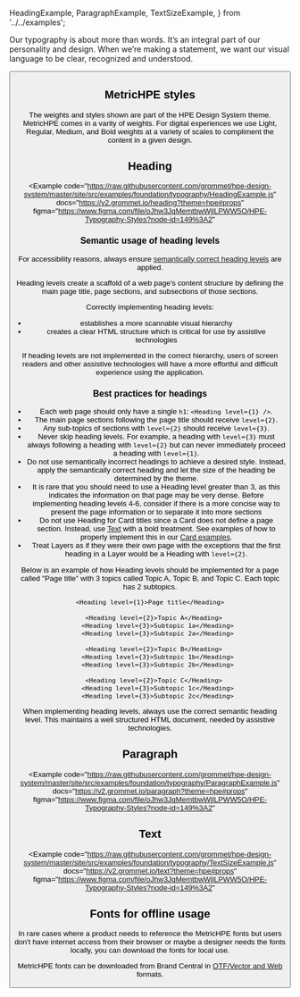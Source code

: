  HeadingExample,
  ParagraphExample,
  TextSizeExample,
} from '../../examples';

Our typography is about more than words. It’s an integral part of our personality and design. When we’re making a statement, we want our visual language to be clear, recognized and understood.

<Button
  alignSelf="start"
  label="See in Figma"
  href="https://www.figma.com/file/oJhw3JqMemtbwWjlLPWW5O/HPE-Typography-Styles?node-id=149%3A2"
  primary
  target="_blank"
  rel="noreferrer noopener"
/>

## MetricHPE styles

The weights and styles shown are part of the HPE Design System theme. MetricHPE comes in a varity of weights. For digital experiences we use Light, Regular, Medium, and Bold weights at a variety of scales to compliment the content in a given design.

## Heading

<Example
  code="https://raw.githubusercontent.com/grommet/hpe-design-system/master/site/src/examples/foundation/typography/HeadingExample.js"
  docs="https://v2.grommet.io/heading?theme=hpe#props"
  figma="https://www.figma.com/file/oJhw3JqMemtbwWjlLPWW5O/HPE-Typography-Styles?node-id=149%3A2"
>
  <HeadingExample />
</Example>

### Semantic usage of heading levels

For accessibility reasons, always ensure [semantically correct heading levels](https://developer.mozilla.org/en-US/docs/Web/HTML/Element/Heading_Elements#Usage_notes) are applied.

Heading levels create a scaffold of a web page's content structure by defining the main page title, page sections, and subsections of those sections.

Correctly implementing heading levels:

- establishes a more scannable visual hierarchy
- creates a clear HTML structure which is critical for use by assistive technologies

If heading levels are not implemented in the correct hierarchy, users of screen readers and other assistive technologies will have a more effortful and difficult experience using the application.

### Best practices for headings

- Each web page should only have a single `h1`: `<Heading level={1} />`.
- The main page sections following the page title should receive `level={2}`.
- Any sub-topics of sections with `level={2}` should receive `level={3}`.
- Never skip heading levels. For example, a heading with `level={3}` must always following a heading with `level={2}` but can never immediately proceed a heading with `level={1}`.
- Do not use semantically incorrect headings to achieve a desired style. Instead, apply the semantically correct heading and let the size of the heading be determined by the theme.
- It is rare that you should need to use a Heading level greater than 3, as this indicates the information on that page may be very dense. Before implementing heading levels 4-6, consider if there is a more concise way to present the page information or to separate it into more sections
- Do not use Heading for Card titles since a Card does not define a page section. Instead, use [Text](#text) with a bold treatment. See examples of how to properly implement this in our [Card examples](/components/card).
- Treat Layers as if they were their own page with the exceptions that the first heading in a Layer would be a Heading with `level={2}`.

Below is an example of how Heading levels should be implemented for a page called "Page title" with 3 topics called Topic A, Topic B, and Topic C. Each topic has 2 subtopics.

```
<Heading level={1}>Page title</Heading>

  <Heading level={2}>Topic A</Heading>
    <Heading level={3}>Subtopic 1a</Heading>
    <Heading level={3}>Subtopic 2a</Heading>

  <Heading level={2}>Topic B</Heading>
    <Heading level={3}>Subtopic 1b</Heading>
    <Heading level={3}>Subtopic 2b</Heading>

  <Heading level={2}>Topic C</Heading>
    <Heading level={3}>Subtopic 1c</Heading>
    <Heading level={3}>Subtopic 2c</Heading>

```

When implementing heading levels, always use the correct semantic heading level. This maintains a well structured HTML document, needed by assistive technologies.

## Paragraph

<Example
  code="https://raw.githubusercontent.com/grommet/hpe-design-system/master/site/src/examples/foundation/typography/ParagraphExample.js"
  docs="https://v2.grommet.io/paragraph?theme=hpe#props"
  figma="https://www.figma.com/file/oJhw3JqMemtbwWjlLPWW5O/HPE-Typography-Styles?node-id=149%3A2"
>
  <ParagraphExample />
</Example>

## Text

<Example
  code="https://raw.githubusercontent.com/grommet/hpe-design-system/master/site/src/examples/foundation/typography/TextSizeExample.js"
  docs="https://v2.grommet.io/text?theme=hpe#props"
  figma="https://www.figma.com/file/oJhw3JqMemtbwWjlLPWW5O/HPE-Typography-Styles?node-id=149%3A2"
>
  <TextSizeExample />
</Example>

## Fonts for offline usage

In rare cases where a product needs to reference the MetricHPE fonts but users
don't have internet access from their browser or maybe a designer needs the fonts
locally, you can download the fonts for local use.

MetricHPE fonts can be downloaded from Brand Central in [OTF/Vector and Web](https://brandcentral.hpe.com/brand-central/content/font#primary-external-font-metrichpe) formats.
